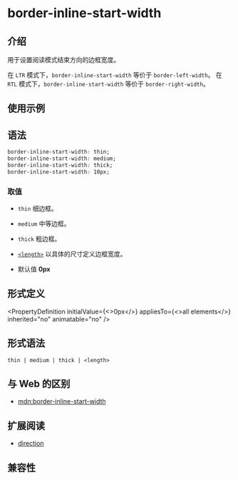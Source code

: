 # border-inline-start-width

## 介绍

用于设置阅读模式结束方向的边框宽度。

在 `LTR` 模式下，`border-inline-start-width` 等价于 `border-left-width`。
在 `RTL` 模式下，`border-inline-start-width` 等价于 `border-right-width`。

## 使用示例


<Go
  example="css-api"
  defaultFile="src/border-inline-start-width/App.tsx"
  img="/assets/doc/css/border-inline-width.jpg"
  defaultEntryFile="dist/border-inline-start-width.lynx.bundle"
  entry="src/border-inline-start-width"
/>

## 语法

```css
border-inline-start-width: thin;
border-inline-start-width: medium;
border-inline-start-width: thick;
border-inline-start-width: 10px;
```

### 取值

- `thin`
  细边框。

- `medium`
  中等边框。

- `thick`
  粗边框。

- [`<length>`](/api/css/data-type/length)
  以具体的尺寸定义边框宽度。

- 默认值
  **0px**

## 形式定义


<PropertyDefinition
  initialValue={<>0px</>}
  appliesTo={<>all elements</>}
  inherited="no"
  animatable="no"
/>

## 形式语法

```
thin | medium | thick | <length>
```

## 与 Web 的区别

- [mdn:border-inline-start-width](https://developer.mozilla.org/en-US/docs/Web/CSS/border-inline-start-width)

## 扩展阅读

- [direction](/api/css/properties/direction)

## 兼容性


<LegacyCompatTable metadata="css/properties/border-inline-start-width" />
